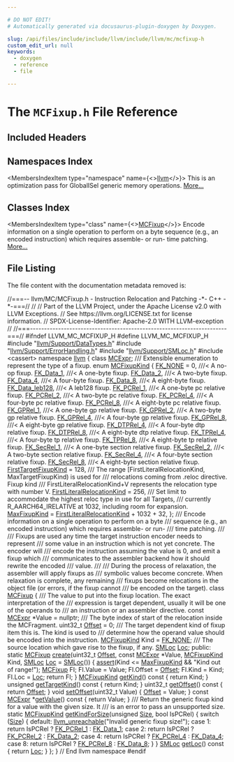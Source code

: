 ```yaml
---

# DO NOT EDIT!
# Automatically generated via docusaurus-plugin-doxygen by Doxygen.

slug: /api/files/include/include/llvm/include/llvm/mc/mcfixup-h
custom_edit_url: null
keywords:
  - doxygen
  - reference
  - file

---
```





# The `MCFixup.h` File Reference

<DoxygenPage pluginConfig={pluginConfig}>



## Included Headers

<IncludesList>
<IncludesListItem
  filePath="llvm/Support/DataTypes.h"
  permalink="/docs/api/files/include/include/llvm/include/llvm/support/datatypes-h"
  isLocal="true" />
<IncludesListItem
  filePath="llvm/Support/ErrorHandling.h"
  permalink="/docs/api/files/include/include/llvm/include/llvm/support/errorhandling-h"
  isLocal="true" />
<IncludesListItem
  filePath="llvm/Support/SMLoc.h"
  permalink="/docs/api/files/include/include/llvm/include/llvm/support/smloc-h"
  isLocal="true" />
<IncludesListItem
  filePath="cassert"
  permalink=""
  isLocal="false" />
</IncludesList>

## Namespaces Index

<MembersIndex>

<MembersIndexItem
  type="namespace"
  name={<><a href="/docs/api/namespaces/llvm">llvm</a></>}>
This is an optimization pass for GlobalISel generic memory operations. <a href="/docs/api/namespaces/llvm/#details">More...</a>
</MembersIndexItem>

</MembersIndex>

## Classes Index

<MembersIndex>

<MembersIndexItem
  type="class"
  name={<><a href="/docs/api/classes/llvm/mcfixup">MCFixup</a></>}>
Encode information on a single operation to perform on a byte sequence (e.g., an encoded instruction) which requires assemble- or run- time patching. <a href="/docs/api/classes/llvm/mcfixup/#details">More...</a>
</MembersIndexItem>

</MembersIndex>


## File Listing

The file content with the documentation metadata removed is:

<ProgramListing>

<Link id="l00001" /><CodeLine lineNumber="1"><Highlight kind="comment">//===-- llvm/MC/MCFixup.h - Instruction Relocation and Patching -&#42;- C++ -&#42;-===//</Highlight><Highlight kind="normal"></Highlight></CodeLine>
<Link id="l00002" /><CodeLine lineNumber="2"><Highlight kind="normal"></Highlight><Highlight kind="comment">//</Highlight><Highlight kind="normal"></Highlight></CodeLine>
<Link id="l00003" /><CodeLine lineNumber="3"><Highlight kind="normal"></Highlight><Highlight kind="comment">// Part of the LLVM Project, under the Apache License v2.0 with LLVM Exceptions.</Highlight><Highlight kind="normal"></Highlight></CodeLine>
<Link id="l00004" /><CodeLine lineNumber="4"><Highlight kind="normal"></Highlight><Highlight kind="comment">// See https://llvm.org/LICENSE.txt for license information.</Highlight><Highlight kind="normal"></Highlight></CodeLine>
<Link id="l00005" /><CodeLine lineNumber="5"><Highlight kind="normal"></Highlight><Highlight kind="comment">// SPDX-License-Identifier: Apache-2.0 WITH LLVM-exception</Highlight><Highlight kind="normal"></Highlight></CodeLine>
<Link id="l00006" /><CodeLine lineNumber="6"><Highlight kind="normal"></Highlight><Highlight kind="comment">//</Highlight><Highlight kind="normal"></Highlight></CodeLine>
<Link id="l00007" /><CodeLine lineNumber="7"><Highlight kind="normal"></Highlight><Highlight kind="comment">//===----------------------------------------------------------------------===//</Highlight><Highlight kind="normal"></Highlight></CodeLine>
<Link id="l00008" /><CodeLine lineNumber="8"><Highlight kind="normal"></Highlight></CodeLine>
<Link id="l00009" /><CodeLine lineNumber="9"><Highlight kind="normal"></Highlight><Highlight kind="preprocessor">#ifndef LLVM&#95;MC&#95;MCFIXUP&#95;H</Highlight><Highlight kind="normal"></Highlight></CodeLine>
<Link id="l00010" /><CodeLine lineNumber="10"><Highlight kind="normal"></Highlight><Highlight kind="preprocessor">#define LLVM&#95;MC&#95;MCFIXUP&#95;H</Highlight><Highlight kind="normal"></Highlight></CodeLine>
<Link id="l00011" /><CodeLine lineNumber="11"><Highlight kind="normal"></Highlight></CodeLine>
<Link id="l00012" /><CodeLine lineNumber="12"><Highlight kind="normal"></Highlight><Highlight kind="preprocessor">#include &quot;<a href="/docs/api/files/include/include/llvm/include/llvm/support/datatypes-h">llvm/Support/DataTypes.h</a>&quot;</Highlight><Highlight kind="normal"></Highlight></CodeLine>
<Link id="l00013" /><CodeLine lineNumber="13"><Highlight kind="normal"></Highlight><Highlight kind="preprocessor">#include &quot;<a href="/docs/api/files/include/include/llvm/include/llvm/support/errorhandling-h">llvm/Support/ErrorHandling.h</a>&quot;</Highlight><Highlight kind="normal"></Highlight></CodeLine>
<Link id="l00014" /><CodeLine lineNumber="14"><Highlight kind="normal"></Highlight><Highlight kind="preprocessor">#include &quot;<a href="/docs/api/files/include/include/llvm/include/llvm/support/smloc-h">llvm/Support/SMLoc.h</a>&quot;</Highlight><Highlight kind="normal"></Highlight></CodeLine>
<Link id="l00015" /><CodeLine lineNumber="15"><Highlight kind="normal"></Highlight><Highlight kind="preprocessor">#include &lt;cassert&gt;</Highlight><Highlight kind="normal"></Highlight></CodeLine>
<Link id="l00016" /><CodeLine lineNumber="16"><Highlight kind="normal"></Highlight></CodeLine>
<Link id="l00017" /><CodeLine lineNumber="17"><Highlight kind="normal"></Highlight><Highlight kind="keyword">namespace </Highlight><Highlight kind="normal"><a href="/docs/api/namespaces/llvm">llvm</a> &#123;</Highlight></CodeLine>
<Link id="l00018" /><CodeLine lineNumber="18"><Highlight kind="normal"></Highlight><Highlight kind="keyword">class </Highlight><Highlight kind="normal"><a href="/docs/api/classes/llvm/mcexpr">MCExpr</a>;</Highlight></CodeLine>
<Link id="l00019" /><CodeLine lineNumber="19"><Highlight kind="normal"></Highlight><Highlight kind="comment"></Highlight></CodeLine>
<Link id="l00020" /><CodeLine lineNumber="20"><Highlight kind="comment">/// Extensible enumeration to represent the type of a fixup.</Highlight><Highlight kind="normal"></Highlight></CodeLine>
<Link id="l00021" /><CodeLine lineNumber="21" lineLink="/docs/api/namespaces/llvm/#a84cef097f15848752272d38769011f58"><Highlight kind="normal"></Highlight><Highlight kind="keyword">enum</Highlight><Highlight kind="normal"> <a href="/docs/api/namespaces/llvm/#a84cef097f15848752272d38769011f58">MCFixupKind</a> &#123;</Highlight></CodeLine>
<Link id="l00022" /><CodeLine lineNumber="22" lineLink="/docs/api/namespaces/llvm/#a84cef097f15848752272d38769011f58a845a63cbed041d42d8c3452991d629c4"><Highlight kind="normal">  <a href="/docs/api/namespaces/llvm/#a84cef097f15848752272d38769011f58a845a63cbed041d42d8c3452991d629c4">FK&#95;NONE</a> = 0,    </Highlight><Highlight kind="comment">///&lt; A no-op fixup.</Highlight><Highlight kind="normal"></Highlight></CodeLine>
<Link id="l00023" /><CodeLine lineNumber="23" lineLink="/docs/api/namespaces/llvm/#a84cef097f15848752272d38769011f58a4aee2a3e203379bbb0c9639d4ef31b6e"><Highlight kind="normal">  <a href="/docs/api/namespaces/llvm/#a84cef097f15848752272d38769011f58a4aee2a3e203379bbb0c9639d4ef31b6e">FK&#95;Data&#95;1</a>,      </Highlight><Highlight kind="comment">///&lt; A one-byte fixup.</Highlight><Highlight kind="normal"></Highlight></CodeLine>
<Link id="l00024" /><CodeLine lineNumber="24" lineLink="/docs/api/namespaces/llvm/#a84cef097f15848752272d38769011f58afe607fbae154a24e4b463cf9fd5916f7"><Highlight kind="normal">  <a href="/docs/api/namespaces/llvm/#a84cef097f15848752272d38769011f58afe607fbae154a24e4b463cf9fd5916f7">FK&#95;Data&#95;2</a>,      </Highlight><Highlight kind="comment">///&lt; A two-byte fixup.</Highlight><Highlight kind="normal"></Highlight></CodeLine>
<Link id="l00025" /><CodeLine lineNumber="25" lineLink="/docs/api/namespaces/llvm/#a84cef097f15848752272d38769011f58a5d58ab615cde98af13deb16dbc09f42d"><Highlight kind="normal">  <a href="/docs/api/namespaces/llvm/#a84cef097f15848752272d38769011f58a5d58ab615cde98af13deb16dbc09f42d">FK&#95;Data&#95;4</a>,      </Highlight><Highlight kind="comment">///&lt; A four-byte fixup.</Highlight><Highlight kind="normal"></Highlight></CodeLine>
<Link id="l00026" /><CodeLine lineNumber="26" lineLink="/docs/api/namespaces/llvm/#a84cef097f15848752272d38769011f58a3a9388f6478ca218e5d1996e4063c8fe"><Highlight kind="normal">  <a href="/docs/api/namespaces/llvm/#a84cef097f15848752272d38769011f58a3a9388f6478ca218e5d1996e4063c8fe">FK&#95;Data&#95;8</a>,      </Highlight><Highlight kind="comment">///&lt; A eight-byte fixup.</Highlight><Highlight kind="normal"></Highlight></CodeLine>
<Link id="l00027" /><CodeLine lineNumber="27" lineLink="/docs/api/namespaces/llvm/#a84cef097f15848752272d38769011f58ad273f7fe2962a053becd88767fee3b0d"><Highlight kind="normal">  <a href="/docs/api/namespaces/llvm/#a84cef097f15848752272d38769011f58ad273f7fe2962a053becd88767fee3b0d">FK&#95;Data&#95;leb128</a>, </Highlight><Highlight kind="comment">///&lt; A leb128 fixup.</Highlight><Highlight kind="normal"></Highlight></CodeLine>
<Link id="l00028" /><CodeLine lineNumber="28" lineLink="/docs/api/namespaces/llvm/#a84cef097f15848752272d38769011f58ac6095ed6f2c30887aef8adc449b1efa5"><Highlight kind="normal">  <a href="/docs/api/namespaces/llvm/#a84cef097f15848752272d38769011f58ac6095ed6f2c30887aef8adc449b1efa5">FK&#95;PCRel&#95;1</a>,     </Highlight><Highlight kind="comment">///&lt; A one-byte pc relative fixup.</Highlight><Highlight kind="normal"></Highlight></CodeLine>
<Link id="l00029" /><CodeLine lineNumber="29" lineLink="/docs/api/namespaces/llvm/#a84cef097f15848752272d38769011f58a11803cd0814af72a9d078ac0f7a33137"><Highlight kind="normal">  <a href="/docs/api/namespaces/llvm/#a84cef097f15848752272d38769011f58a11803cd0814af72a9d078ac0f7a33137">FK&#95;PCRel&#95;2</a>,     </Highlight><Highlight kind="comment">///&lt; A two-byte pc relative fixup.</Highlight><Highlight kind="normal"></Highlight></CodeLine>
<Link id="l00030" /><CodeLine lineNumber="30" lineLink="/docs/api/namespaces/llvm/#a84cef097f15848752272d38769011f58a0f7a8485c2c761bc5e870fe2b6466372"><Highlight kind="normal">  <a href="/docs/api/namespaces/llvm/#a84cef097f15848752272d38769011f58a0f7a8485c2c761bc5e870fe2b6466372">FK&#95;PCRel&#95;4</a>,     </Highlight><Highlight kind="comment">///&lt; A four-byte pc relative fixup.</Highlight><Highlight kind="normal"></Highlight></CodeLine>
<Link id="l00031" /><CodeLine lineNumber="31" lineLink="/docs/api/namespaces/llvm/#a84cef097f15848752272d38769011f58a7fa4d5bb1573ffbf54e99ae1fe36ad6e"><Highlight kind="normal">  <a href="/docs/api/namespaces/llvm/#a84cef097f15848752272d38769011f58a7fa4d5bb1573ffbf54e99ae1fe36ad6e">FK&#95;PCRel&#95;8</a>,     </Highlight><Highlight kind="comment">///&lt; A eight-byte pc relative fixup.</Highlight><Highlight kind="normal"></Highlight></CodeLine>
<Link id="l00032" /><CodeLine lineNumber="32" lineLink="/docs/api/namespaces/llvm/#a84cef097f15848752272d38769011f58a99005862e2fce6d7760cdaae7651579b"><Highlight kind="normal">  <a href="/docs/api/namespaces/llvm/#a84cef097f15848752272d38769011f58a99005862e2fce6d7760cdaae7651579b">FK&#95;GPRel&#95;1</a>,     </Highlight><Highlight kind="comment">///&lt; A one-byte gp relative fixup.</Highlight><Highlight kind="normal"></Highlight></CodeLine>
<Link id="l00033" /><CodeLine lineNumber="33" lineLink="/docs/api/namespaces/llvm/#a84cef097f15848752272d38769011f58ae96ff4ee8bcb68af5d4707509a3458d6"><Highlight kind="normal">  <a href="/docs/api/namespaces/llvm/#a84cef097f15848752272d38769011f58ae96ff4ee8bcb68af5d4707509a3458d6">FK&#95;GPRel&#95;2</a>,     </Highlight><Highlight kind="comment">///&lt; A two-byte gp relative fixup.</Highlight><Highlight kind="normal"></Highlight></CodeLine>
<Link id="l00034" /><CodeLine lineNumber="34" lineLink="/docs/api/namespaces/llvm/#a84cef097f15848752272d38769011f58ab39a952893aef8c5d618b3d6f7d6bc84"><Highlight kind="normal">  <a href="/docs/api/namespaces/llvm/#a84cef097f15848752272d38769011f58ab39a952893aef8c5d618b3d6f7d6bc84">FK&#95;GPRel&#95;4</a>,     </Highlight><Highlight kind="comment">///&lt; A four-byte gp relative fixup.</Highlight><Highlight kind="normal"></Highlight></CodeLine>
<Link id="l00035" /><CodeLine lineNumber="35" lineLink="/docs/api/namespaces/llvm/#a84cef097f15848752272d38769011f58a5707ca16229a1ad84eee1b9c19dee9f7"><Highlight kind="normal">  <a href="/docs/api/namespaces/llvm/#a84cef097f15848752272d38769011f58a5707ca16229a1ad84eee1b9c19dee9f7">FK&#95;GPRel&#95;8</a>,     </Highlight><Highlight kind="comment">///&lt; A eight-byte gp relative fixup.</Highlight><Highlight kind="normal"></Highlight></CodeLine>
<Link id="l00036" /><CodeLine lineNumber="36" lineLink="/docs/api/namespaces/llvm/#a84cef097f15848752272d38769011f58a5d9ad9ac8119a17f5b0d392039449416"><Highlight kind="normal">  <a href="/docs/api/namespaces/llvm/#a84cef097f15848752272d38769011f58a5d9ad9ac8119a17f5b0d392039449416">FK&#95;DTPRel&#95;4</a>,    </Highlight><Highlight kind="comment">///&lt; A four-byte dtp relative fixup.</Highlight><Highlight kind="normal"></Highlight></CodeLine>
<Link id="l00037" /><CodeLine lineNumber="37" lineLink="/docs/api/namespaces/llvm/#a84cef097f15848752272d38769011f58a5f04203be5ebb87da1ce3b98527bbf7f"><Highlight kind="normal">  <a href="/docs/api/namespaces/llvm/#a84cef097f15848752272d38769011f58a5f04203be5ebb87da1ce3b98527bbf7f">FK&#95;DTPRel&#95;8</a>,    </Highlight><Highlight kind="comment">///&lt; A eight-byte dtp relative fixup.</Highlight><Highlight kind="normal"></Highlight></CodeLine>
<Link id="l00038" /><CodeLine lineNumber="38" lineLink="/docs/api/namespaces/llvm/#a84cef097f15848752272d38769011f58aa495238fa611ab89c4323df0081a0eb1"><Highlight kind="normal">  <a href="/docs/api/namespaces/llvm/#a84cef097f15848752272d38769011f58aa495238fa611ab89c4323df0081a0eb1">FK&#95;TPRel&#95;4</a>,     </Highlight><Highlight kind="comment">///&lt; A four-byte tp relative fixup.</Highlight><Highlight kind="normal"></Highlight></CodeLine>
<Link id="l00039" /><CodeLine lineNumber="39" lineLink="/docs/api/namespaces/llvm/#a84cef097f15848752272d38769011f58ac91b4c1d01ae3cf9d55abd97a6654cb7"><Highlight kind="normal">  <a href="/docs/api/namespaces/llvm/#a84cef097f15848752272d38769011f58ac91b4c1d01ae3cf9d55abd97a6654cb7">FK&#95;TPRel&#95;8</a>,     </Highlight><Highlight kind="comment">///&lt; A eight-byte tp relative fixup.</Highlight><Highlight kind="normal"></Highlight></CodeLine>
<Link id="l00040" /><CodeLine lineNumber="40" lineLink="/docs/api/namespaces/llvm/#a84cef097f15848752272d38769011f58ac9316656377e8329818bfdadcdc6e1c6"><Highlight kind="normal">  <a href="/docs/api/namespaces/llvm/#a84cef097f15848752272d38769011f58ac9316656377e8329818bfdadcdc6e1c6">FK&#95;SecRel&#95;1</a>,    </Highlight><Highlight kind="comment">///&lt; A one-byte section relative fixup.</Highlight><Highlight kind="normal"></Highlight></CodeLine>
<Link id="l00041" /><CodeLine lineNumber="41" lineLink="/docs/api/namespaces/llvm/#a84cef097f15848752272d38769011f58a128346d352fde2e704c07867f4d82eef"><Highlight kind="normal">  <a href="/docs/api/namespaces/llvm/#a84cef097f15848752272d38769011f58a128346d352fde2e704c07867f4d82eef">FK&#95;SecRel&#95;2</a>,    </Highlight><Highlight kind="comment">///&lt; A two-byte section relative fixup.</Highlight><Highlight kind="normal"></Highlight></CodeLine>
<Link id="l00042" /><CodeLine lineNumber="42" lineLink="/docs/api/namespaces/llvm/#a84cef097f15848752272d38769011f58a8b2acba82b6d0830ab47d67eb8f1ccf0"><Highlight kind="normal">  <a href="/docs/api/namespaces/llvm/#a84cef097f15848752272d38769011f58a8b2acba82b6d0830ab47d67eb8f1ccf0">FK&#95;SecRel&#95;4</a>,    </Highlight><Highlight kind="comment">///&lt; A four-byte section relative fixup.</Highlight><Highlight kind="normal"></Highlight></CodeLine>
<Link id="l00043" /><CodeLine lineNumber="43" lineLink="/docs/api/namespaces/llvm/#a84cef097f15848752272d38769011f58a751b491a3c8dd06f9b616ee717dbdbae"><Highlight kind="normal">  <a href="/docs/api/namespaces/llvm/#a84cef097f15848752272d38769011f58a751b491a3c8dd06f9b616ee717dbdbae">FK&#95;SecRel&#95;8</a>,    </Highlight><Highlight kind="comment">///&lt; A eight-byte section relative fixup.</Highlight><Highlight kind="normal"></Highlight></CodeLine>
<Link id="l00044" /><CodeLine lineNumber="44"><Highlight kind="normal"></Highlight></CodeLine>
<Link id="l00045" /><CodeLine lineNumber="45" lineLink="/docs/api/namespaces/llvm/#a84cef097f15848752272d38769011f58a02772a67f2052ae04bb9ef1ff9dc3cf8"><Highlight kind="normal">  <a href="/docs/api/namespaces/llvm/#a84cef097f15848752272d38769011f58a02772a67f2052ae04bb9ef1ff9dc3cf8">FirstTargetFixupKind</a> = 128,</Highlight></CodeLine>
<Link id="l00046" /><CodeLine lineNumber="46"><Highlight kind="normal"></Highlight><Highlight kind="comment"></Highlight></CodeLine>
<Link id="l00047" /><CodeLine lineNumber="47"><Highlight kind="comment">  /// The range &#91;FirstLiteralRelocationKind, MaxTargetFixupKind) is used for</Highlight></CodeLine>
<Link id="l00048" /><CodeLine lineNumber="48"><Highlight kind="comment">  /// relocations coming from .reloc directive. Fixup kind</Highlight></CodeLine>
<Link id="l00049" /><CodeLine lineNumber="49"><Highlight kind="comment">  /// FirstLiteralRelocationKind+V represents the relocation type with number V.</Highlight><Highlight kind="normal"></Highlight></CodeLine>
<Link id="l00050" /><CodeLine lineNumber="50" lineLink="/docs/api/namespaces/llvm/#a84cef097f15848752272d38769011f58a1864d2003d3e30137067084e7f2e7898"><Highlight kind="normal">  <a href="/docs/api/namespaces/llvm/#a84cef097f15848752272d38769011f58a1864d2003d3e30137067084e7f2e7898">FirstLiteralRelocationKind</a> = 256,</Highlight></CodeLine>
<Link id="l00051" /><CodeLine lineNumber="51"><Highlight kind="normal"></Highlight><Highlight kind="comment"></Highlight></CodeLine>
<Link id="l00052" /><CodeLine lineNumber="52"><Highlight kind="comment">  /// Set limit to accommodate the highest reloc type in use for all Targets,</Highlight></CodeLine>
<Link id="l00053" /><CodeLine lineNumber="53"><Highlight kind="comment">  /// currently R&#95;AARCH64&#95;IRELATIVE at 1032, including room for expansion.</Highlight><Highlight kind="normal"></Highlight></CodeLine>
<Link id="l00054" /><CodeLine lineNumber="54" lineLink="/docs/api/namespaces/llvm/#a84cef097f15848752272d38769011f58a59a8b044cb17aa6a16dd766e02308afe"><Highlight kind="normal">  <a href="/docs/api/namespaces/llvm/#a84cef097f15848752272d38769011f58a59a8b044cb17aa6a16dd766e02308afe">MaxFixupKind</a> = <a href="/docs/api/namespaces/llvm/#a84cef097f15848752272d38769011f58a1864d2003d3e30137067084e7f2e7898">FirstLiteralRelocationKind</a> + 1032 + 32,</Highlight></CodeLine>
<Link id="l00055" /><CodeLine lineNumber="55"><Highlight kind="normal">&#125;;</Highlight></CodeLine>
<Link id="l00056" /><CodeLine lineNumber="56"><Highlight kind="normal"></Highlight><Highlight kind="comment"></Highlight></CodeLine>
<Link id="l00057" /><CodeLine lineNumber="57"><Highlight kind="comment">/// Encode information on a single operation to perform on a byte</Highlight></CodeLine>
<Link id="l00058" /><CodeLine lineNumber="58"><Highlight kind="comment">/// sequence (e.g., an encoded instruction) which requires assemble- or run-</Highlight></CodeLine>
<Link id="l00059" /><CodeLine lineNumber="59"><Highlight kind="comment">/// time patching.</Highlight></CodeLine>
<Link id="l00060" /><CodeLine lineNumber="60"><Highlight kind="comment">///</Highlight></CodeLine>
<Link id="l00061" /><CodeLine lineNumber="61"><Highlight kind="comment">/// Fixups are used any time the target instruction encoder needs to represent</Highlight></CodeLine>
<Link id="l00062" /><CodeLine lineNumber="62"><Highlight kind="comment">/// some value in an instruction which is not yet concrete. The encoder will</Highlight></CodeLine>
<Link id="l00063" /><CodeLine lineNumber="63"><Highlight kind="comment">/// encode the instruction assuming the value is 0, and emit a fixup which</Highlight></CodeLine>
<Link id="l00064" /><CodeLine lineNumber="64"><Highlight kind="comment">/// communicates to the assembler backend how it should rewrite the encoded</Highlight></CodeLine>
<Link id="l00065" /><CodeLine lineNumber="65"><Highlight kind="comment">/// value.</Highlight></CodeLine>
<Link id="l00066" /><CodeLine lineNumber="66"><Highlight kind="comment">///</Highlight></CodeLine>
<Link id="l00067" /><CodeLine lineNumber="67"><Highlight kind="comment">/// During the process of relaxation, the assembler will apply fixups as</Highlight></CodeLine>
<Link id="l00068" /><CodeLine lineNumber="68"><Highlight kind="comment">/// symbolic values become concrete. When relaxation is complete, any remaining</Highlight></CodeLine>
<Link id="l00069" /><CodeLine lineNumber="69"><Highlight kind="comment">/// fixups become relocations in the object file (or errors, if the fixup cannot</Highlight></CodeLine>
<Link id="l00070" /><CodeLine lineNumber="70"><Highlight kind="comment">/// be encoded on the target).</Highlight><Highlight kind="normal"></Highlight></CodeLine>
<Link id="l00071" /><CodeLine lineNumber="71" lineLink="/docs/api/classes/llvm/mcfixup"><Highlight kind="normal"></Highlight><Highlight kind="keyword">class </Highlight><Highlight kind="normal"><a href="/docs/api/classes/llvm/mcfixup">MCFixup</a> &#123;</Highlight><Highlight kind="comment"></Highlight></CodeLine>
<Link id="l00072" /><CodeLine lineNumber="72"><Highlight kind="comment">  /// The value to put into the fixup location. The exact interpretation of the</Highlight></CodeLine>
<Link id="l00073" /><CodeLine lineNumber="73"><Highlight kind="comment">  /// expression is target dependent, usually it will be one of the operands to</Highlight></CodeLine>
<Link id="l00074" /><CodeLine lineNumber="74"><Highlight kind="comment">  /// an instruction or an assembler directive.</Highlight><Highlight kind="normal"></Highlight></CodeLine>
<Link id="l00075" /><CodeLine lineNumber="75"><Highlight kind="normal">  </Highlight><Highlight kind="keyword">const</Highlight><Highlight kind="normal"> <a href="/docs/api/classes/llvm/mcexpr">MCExpr</a> &#42;Value = </Highlight><Highlight kind="keyword">nullptr</Highlight><Highlight kind="normal">;</Highlight></CodeLine>
<Link id="l00076" /><CodeLine lineNumber="76"><Highlight kind="normal"></Highlight><Highlight kind="comment"></Highlight></CodeLine>
<Link id="l00077" /><CodeLine lineNumber="77"><Highlight kind="comment">  /// The byte index of start of the relocation inside the MCFragment.</Highlight><Highlight kind="normal"></Highlight></CodeLine>
<Link id="l00078" /><CodeLine lineNumber="78"><Highlight kind="normal">  uint32&#95;t <a href="/docs/api/namespaces/llvm/#a05f5b9a11bdcc5feba62899f95dcf878a3134224cba2545bc57954d3b072aebb4">Offset</a> = 0;</Highlight></CodeLine>
<Link id="l00079" /><CodeLine lineNumber="79"><Highlight kind="normal"></Highlight><Highlight kind="comment"></Highlight></CodeLine>
<Link id="l00080" /><CodeLine lineNumber="80"><Highlight kind="comment">  /// The target dependent kind of fixup item this is. The kind is used to</Highlight></CodeLine>
<Link id="l00081" /><CodeLine lineNumber="81"><Highlight kind="comment">  /// determine how the operand value should be encoded into the instruction.</Highlight><Highlight kind="normal"></Highlight></CodeLine>
<Link id="l00082" /><CodeLine lineNumber="82"><Highlight kind="normal">  <a href="/docs/api/namespaces/llvm/#a84cef097f15848752272d38769011f58">MCFixupKind</a> Kind = <a href="/docs/api/namespaces/llvm/#a84cef097f15848752272d38769011f58a845a63cbed041d42d8c3452991d629c4">FK&#95;NONE</a>;</Highlight></CodeLine>
<Link id="l00083" /><CodeLine lineNumber="83"><Highlight kind="normal"></Highlight><Highlight kind="comment"></Highlight></CodeLine>
<Link id="l00084" /><CodeLine lineNumber="84"><Highlight kind="comment">  /// The source location which gave rise to the fixup, if any.</Highlight><Highlight kind="normal"></Highlight></CodeLine>
<Link id="l00085" /><CodeLine lineNumber="85"><Highlight kind="normal">  <a href="/docs/api/classes/llvm/smloc">SMLoc</a> <a href="/docs/api/namespaces/llvm/loc">Loc</a>;</Highlight></CodeLine>
<Link id="l00086" /><CodeLine lineNumber="86"><Highlight kind="normal"></Highlight><Highlight kind="keyword">public</Highlight><Highlight kind="normal">:</Highlight></CodeLine>
<Link id="l00087" /><CodeLine lineNumber="87" lineLink="/docs/api/classes/llvm/mcfixup/#abdf37854fa6eb68017b96486df443a32"><Highlight kind="normal">  </Highlight><Highlight kind="keyword">static</Highlight><Highlight kind="normal"> <a href="/docs/api/classes/llvm/mcfixup">MCFixup</a> <a href="/docs/api/classes/llvm/mcfixup/#abdf37854fa6eb68017b96486df443a32">create</a>(uint32&#95;t <a href="/docs/api/namespaces/llvm/#a05f5b9a11bdcc5feba62899f95dcf878a3134224cba2545bc57954d3b072aebb4">Offset</a>, </Highlight><Highlight kind="keyword">const</Highlight><Highlight kind="normal"> <a href="/docs/api/classes/llvm/mcexpr">MCExpr</a> &#42;Value,</Highlight></CodeLine>
<Link id="l00088" /><CodeLine lineNumber="88"><Highlight kind="normal">                        <a href="/docs/api/namespaces/llvm/#a84cef097f15848752272d38769011f58">MCFixupKind</a> Kind, <a href="/docs/api/classes/llvm/smloc">SMLoc</a> <a href="/docs/api/namespaces/llvm/loc">Loc</a> = <a href="/docs/api/classes/llvm/smloc">SMLoc</a>()) &#123;</Highlight></CodeLine>
<Link id="l00089" /><CodeLine lineNumber="89"><Highlight kind="normal">    <a href="/docs/api/files/lib/lib/target/lib/target/amdgpu/silowercontrolflow-cpp/#a4868c5d81c5ccc98c47aeab6244346a0">assert</a>(Kind &lt;= <a href="/docs/api/namespaces/llvm/#a84cef097f15848752272d38769011f58a59a8b044cb17aa6a16dd766e02308afe">MaxFixupKind</a> &amp;&amp; </Highlight><Highlight kind="stringliteral">&quot;Kind out of range!&quot;</Highlight><Highlight kind="normal">);</Highlight></CodeLine>
<Link id="l00090" /><CodeLine lineNumber="90"><Highlight kind="normal">    <a href="/docs/api/classes/llvm/mcfixup">MCFixup</a> FI;</Highlight></CodeLine>
<Link id="l00091" /><CodeLine lineNumber="91"><Highlight kind="normal">    FI.Value = Value;</Highlight></CodeLine>
<Link id="l00092" /><CodeLine lineNumber="92"><Highlight kind="normal">    FI.Offset = <a href="/docs/api/namespaces/llvm/#a05f5b9a11bdcc5feba62899f95dcf878a3134224cba2545bc57954d3b072aebb4">Offset</a>;</Highlight></CodeLine>
<Link id="l00093" /><CodeLine lineNumber="93"><Highlight kind="normal">    FI.Kind = Kind;</Highlight></CodeLine>
<Link id="l00094" /><CodeLine lineNumber="94"><Highlight kind="normal">    FI.Loc = <a href="/docs/api/namespaces/llvm/loc">Loc</a>;</Highlight></CodeLine>
<Link id="l00095" /><CodeLine lineNumber="95"><Highlight kind="normal">    </Highlight><Highlight kind="keywordflow">return</Highlight><Highlight kind="normal"> FI;</Highlight></CodeLine>
<Link id="l00096" /><CodeLine lineNumber="96"><Highlight kind="normal">  &#125;</Highlight></CodeLine>
<Link id="l00097" /><CodeLine lineNumber="97"><Highlight kind="normal"></Highlight></CodeLine>
<Link id="l00098" /><CodeLine lineNumber="98" lineLink="/docs/api/classes/llvm/mcfixup/#afe6bd9f0a68df78d2b0bfc4dc4f944a2"><Highlight kind="normal">  <a href="/docs/api/namespaces/llvm/#a84cef097f15848752272d38769011f58">MCFixupKind</a> <a href="/docs/api/classes/llvm/mcfixup/#afe6bd9f0a68df78d2b0bfc4dc4f944a2">getKind</a>()</Highlight><Highlight kind="keyword"> const </Highlight><Highlight kind="normal">&#123; </Highlight><Highlight kind="keywordflow">return</Highlight><Highlight kind="normal"> Kind; &#125;</Highlight></CodeLine>
<Link id="l00099" /><CodeLine lineNumber="99"><Highlight kind="normal"></Highlight></CodeLine>
<Link id="l00100" /><CodeLine lineNumber="100" lineLink="/docs/api/classes/llvm/mcfixup/#ac48c4d70cf3d66358cfdaf19f0de4c10"><Highlight kind="normal">  </Highlight><Highlight kind="keywordtype">unsigned</Highlight><Highlight kind="normal"> <a href="/docs/api/classes/llvm/mcfixup/#ac48c4d70cf3d66358cfdaf19f0de4c10">getTargetKind</a>()</Highlight><Highlight kind="keyword"> const </Highlight><Highlight kind="normal">&#123; </Highlight><Highlight kind="keywordflow">return</Highlight><Highlight kind="normal"> Kind; &#125;</Highlight></CodeLine>
<Link id="l00101" /><CodeLine lineNumber="101"><Highlight kind="normal"></Highlight></CodeLine>
<Link id="l00102" /><CodeLine lineNumber="102" lineLink="/docs/api/classes/llvm/mcfixup/#a6d15eb9e5fcc1aefad18f4f9f7dcbc66"><Highlight kind="normal">  uint32&#95;t <a href="/docs/api/classes/llvm/mcfixup/#a6d15eb9e5fcc1aefad18f4f9f7dcbc66">getOffset</a>()</Highlight><Highlight kind="keyword"> const </Highlight><Highlight kind="normal">&#123; </Highlight><Highlight kind="keywordflow">return</Highlight><Highlight kind="normal"> <a href="/docs/api/namespaces/llvm/#a05f5b9a11bdcc5feba62899f95dcf878a3134224cba2545bc57954d3b072aebb4">Offset</a>; &#125;</Highlight></CodeLine>
<Link id="l00103" /><CodeLine lineNumber="103" lineLink="/docs/api/classes/llvm/mcfixup/#ac63cc432cdbc99aa9dc409c090408101"><Highlight kind="normal">  </Highlight><Highlight kind="keywordtype">void</Highlight><Highlight kind="normal"> <a href="/docs/api/classes/llvm/mcfixup/#ac63cc432cdbc99aa9dc409c090408101">setOffset</a>(uint32&#95;t Value) &#123; <a href="/docs/api/namespaces/llvm/#a05f5b9a11bdcc5feba62899f95dcf878a3134224cba2545bc57954d3b072aebb4">Offset</a> = Value; &#125;</Highlight></CodeLine>
<Link id="l00104" /><CodeLine lineNumber="104"><Highlight kind="normal"></Highlight></CodeLine>
<Link id="l00105" /><CodeLine lineNumber="105" lineLink="/docs/api/classes/llvm/mcfixup/#a1766447693abfb2e612a4d394f8b4cd0"><Highlight kind="normal">  </Highlight><Highlight kind="keyword">const</Highlight><Highlight kind="normal"> <a href="/docs/api/classes/llvm/mcexpr">MCExpr</a> &#42;<a href="/docs/api/classes/llvm/mcfixup/#a1766447693abfb2e612a4d394f8b4cd0">getValue</a>()</Highlight><Highlight kind="keyword"> const </Highlight><Highlight kind="normal">&#123; </Highlight><Highlight kind="keywordflow">return</Highlight><Highlight kind="normal"> Value; &#125;</Highlight></CodeLine>
<Link id="l00106" /><CodeLine lineNumber="106"><Highlight kind="normal"></Highlight><Highlight kind="comment"></Highlight></CodeLine>
<Link id="l00107" /><CodeLine lineNumber="107"><Highlight kind="comment">  /// Return the generic fixup kind for a value with the given size. It</Highlight></CodeLine>
<Link id="l00108" /><CodeLine lineNumber="108"><Highlight kind="comment">  /// is an error to pass an unsupported size.</Highlight><Highlight kind="normal"></Highlight></CodeLine>
<Link id="l00109" /><CodeLine lineNumber="109" lineLink="/docs/api/classes/llvm/mcfixup/#a027f3fd5c51a6c8a23501952450f489b"><Highlight kind="normal">  </Highlight><Highlight kind="keyword">static</Highlight><Highlight kind="normal"> <a href="/docs/api/namespaces/llvm/#a84cef097f15848752272d38769011f58">MCFixupKind</a> <a href="/docs/api/classes/llvm/mcfixup/#a027f3fd5c51a6c8a23501952450f489b">getKindForSize</a>(</Highlight><Highlight kind="keywordtype">unsigned</Highlight><Highlight kind="normal"> <a href="/docs/api/files/lib/lib/analysis/inlineorder-cpp/#a7ee6f0cb51c3b9056199e9a0001fe8c3a6f6cb72d544962fa333e2e34ce64f719">Size</a>, </Highlight><Highlight kind="keywordtype">bool</Highlight><Highlight kind="normal"> IsPCRel) &#123;</Highlight></CodeLine>
<Link id="l00110" /><CodeLine lineNumber="110"><Highlight kind="normal">    </Highlight><Highlight kind="keywordflow">switch</Highlight><Highlight kind="normal"> (<a href="/docs/api/files/lib/lib/analysis/inlineorder-cpp/#a7ee6f0cb51c3b9056199e9a0001fe8c3a6f6cb72d544962fa333e2e34ce64f719">Size</a>) &#123;</Highlight></CodeLine>
<Link id="l00111" /><CodeLine lineNumber="111"><Highlight kind="normal">    </Highlight><Highlight kind="keywordflow">default</Highlight><Highlight kind="normal">: <a href="/docs/api/files/include/include/llvm/include/llvm/support/errorhandling-h/#ace243f5c25697a1107cce46626b3dc94">llvm&#95;unreachable</a>(</Highlight><Highlight kind="stringliteral">&quot;Invalid generic fixup size!&quot;</Highlight><Highlight kind="normal">);</Highlight></CodeLine>
<Link id="l00112" /><CodeLine lineNumber="112"><Highlight kind="normal">    </Highlight><Highlight kind="keywordflow">case</Highlight><Highlight kind="normal"> 1:</Highlight></CodeLine>
<Link id="l00113" /><CodeLine lineNumber="113"><Highlight kind="normal">      </Highlight><Highlight kind="keywordflow">return</Highlight><Highlight kind="normal"> IsPCRel ? <a href="/docs/api/namespaces/llvm/#a84cef097f15848752272d38769011f58ac6095ed6f2c30887aef8adc449b1efa5">FK&#95;PCRel&#95;1</a> : <a href="/docs/api/namespaces/llvm/#a84cef097f15848752272d38769011f58a4aee2a3e203379bbb0c9639d4ef31b6e">FK&#95;Data&#95;1</a>;</Highlight></CodeLine>
<Link id="l00114" /><CodeLine lineNumber="114"><Highlight kind="normal">    </Highlight><Highlight kind="keywordflow">case</Highlight><Highlight kind="normal"> 2:</Highlight></CodeLine>
<Link id="l00115" /><CodeLine lineNumber="115"><Highlight kind="normal">      </Highlight><Highlight kind="keywordflow">return</Highlight><Highlight kind="normal"> IsPCRel ? <a href="/docs/api/namespaces/llvm/#a84cef097f15848752272d38769011f58a11803cd0814af72a9d078ac0f7a33137">FK&#95;PCRel&#95;2</a> : <a href="/docs/api/namespaces/llvm/#a84cef097f15848752272d38769011f58afe607fbae154a24e4b463cf9fd5916f7">FK&#95;Data&#95;2</a>;</Highlight></CodeLine>
<Link id="l00116" /><CodeLine lineNumber="116"><Highlight kind="normal">    </Highlight><Highlight kind="keywordflow">case</Highlight><Highlight kind="normal"> 4:</Highlight></CodeLine>
<Link id="l00117" /><CodeLine lineNumber="117"><Highlight kind="normal">      </Highlight><Highlight kind="keywordflow">return</Highlight><Highlight kind="normal"> IsPCRel ? <a href="/docs/api/namespaces/llvm/#a84cef097f15848752272d38769011f58a0f7a8485c2c761bc5e870fe2b6466372">FK&#95;PCRel&#95;4</a> : <a href="/docs/api/namespaces/llvm/#a84cef097f15848752272d38769011f58a5d58ab615cde98af13deb16dbc09f42d">FK&#95;Data&#95;4</a>;</Highlight></CodeLine>
<Link id="l00118" /><CodeLine lineNumber="118"><Highlight kind="normal">    </Highlight><Highlight kind="keywordflow">case</Highlight><Highlight kind="normal"> 8:</Highlight></CodeLine>
<Link id="l00119" /><CodeLine lineNumber="119"><Highlight kind="normal">      </Highlight><Highlight kind="keywordflow">return</Highlight><Highlight kind="normal"> IsPCRel ? <a href="/docs/api/namespaces/llvm/#a84cef097f15848752272d38769011f58a7fa4d5bb1573ffbf54e99ae1fe36ad6e">FK&#95;PCRel&#95;8</a> : <a href="/docs/api/namespaces/llvm/#a84cef097f15848752272d38769011f58a3a9388f6478ca218e5d1996e4063c8fe">FK&#95;Data&#95;8</a>;</Highlight></CodeLine>
<Link id="l00120" /><CodeLine lineNumber="120"><Highlight kind="normal">    &#125;</Highlight></CodeLine>
<Link id="l00121" /><CodeLine lineNumber="121"><Highlight kind="normal">  &#125;</Highlight></CodeLine>
<Link id="l00122" /><CodeLine lineNumber="122"><Highlight kind="normal"></Highlight></CodeLine>
<Link id="l00123" /><CodeLine lineNumber="123" lineLink="/docs/api/classes/llvm/mcfixup/#aeb9af7b67ece52d00b79892e70df8ef0"><Highlight kind="normal">  <a href="/docs/api/classes/llvm/smloc">SMLoc</a> <a href="/docs/api/classes/llvm/mcfixup/#aeb9af7b67ece52d00b79892e70df8ef0">getLoc</a>()</Highlight><Highlight kind="keyword"> const </Highlight><Highlight kind="normal">&#123; </Highlight><Highlight kind="keywordflow">return</Highlight><Highlight kind="normal"> <a href="/docs/api/namespaces/llvm/loc">Loc</a>; &#125;</Highlight></CodeLine>
<Link id="l00124" /><CodeLine lineNumber="124"><Highlight kind="normal">&#125;;</Highlight></CodeLine>
<Link id="l00125" /><CodeLine lineNumber="125"><Highlight kind="normal"></Highlight></CodeLine>
<Link id="l00126" /><CodeLine lineNumber="126"><Highlight kind="normal">&#125; </Highlight><Highlight kind="comment">// End llvm namespace</Highlight><Highlight kind="normal"></Highlight></CodeLine>
<Link id="l00127" /><CodeLine lineNumber="127"><Highlight kind="normal"></Highlight></CodeLine>
<Link id="l00128" /><CodeLine lineNumber="128"><Highlight kind="normal"></Highlight><Highlight kind="preprocessor">#endif</Highlight></CodeLine>

</ProgramListing>


</DoxygenPage>
